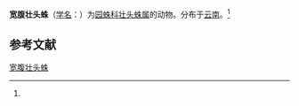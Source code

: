 {{Speciesbox
| name = 宽腹壮头蛛
| status = 
| status_system = 
| image = 
| genus = Chorizopes
| species = tumens
| authority = (Yin et al., 1990)<ref name='id13598'>{{cite web| url =http://www.bioinfo.cn/db05/BjdwSpecies.php?action=view&id=13598| title =宽腹壮头蛛| work =《中国动物物种编目数据库》| publisher =中国科学院微生物研究所| author =中国科学院动物研究所| accessdate =2009-04-28| deadurl =yes| archiveurl =https://web.archive.org/web/20160305045329/http://www.bioinfo.cn/db05/BjdwSpecies.php?action=view&id=13598| archivedate =2016-03-05}}</ref>
}}

'''宽腹壮头蛛'''（[[学名|学名]]：{{lang|la|''Chorizopes tumens''}}）为[[园蛛科|园蛛科]][[壮头蛛属|壮头蛛属]]的动物。分布于[[云南|云南]]。<ref name='id13598'/>

== 参考文献 ==
{{reflist}}

{{Wikispecies|Chorizopes tumens}}
{{Taxonbar|from=Q2378036}}

[[Category:壮头蛛属|宽腹壮头蛛]]


{{蜘蛛小作品}}